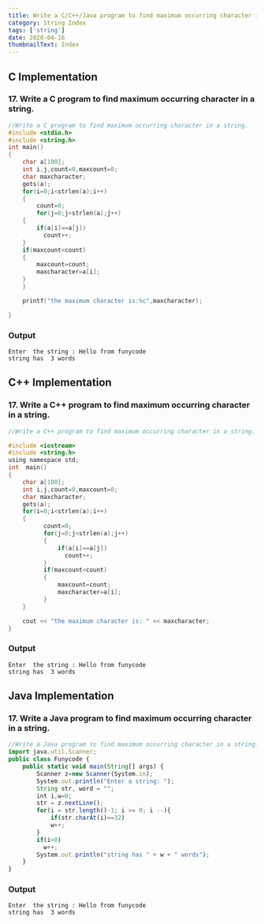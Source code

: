 ```yaml
---
title: Write a C/C++/Java program to find maximum occurring character in a string.
category: String Index
tags: ['string']
date: 2020-04-16
thumbnailText: Index
---
```


## C Implementation
### 17. Write a C program to find maximum occurring character in a string.
```c
//Write a C program to find maximum occurring character in a string.
#include <stdio.h>
#include <string.h>
int main()
{
    char a[100];
    int i,j,count=0,maxcount=0;
    char maxcharacter;
    gets(a);
    for(i=0;i<strlen(a);i++)
    {
        count=0;
        for(j=0;j<strlen(a);j++)
    {
        if(a[i]==a[j])
          count++;
    }
    if(maxcount<count)
    {
        maxcount=count;
        maxcharacter=a[i];
    }
    }

    printf("the maximum character is:%c",maxcharacter);

}
```
### Output
```
Enter  the string : Hello from funycode
string has  3 words
```
## C++ Implementation
### 17. Write a C++ program to find maximum occurring character in a string.
```c
//Write a C++ program to find maximum occurring character in a string.

#include <iostream>
#include <string.h>
using namespace std;
int  main()
{
    char a[100];
    int i,j,count=0,maxcount=0;
    char maxcharacter;
    gets(a);
    for(i=0;i<strlen(a);i++)
    {
          count=0;
          for(j=0;j<strlen(a);j++)
          {
              if(a[i]==a[j])
                count++;
          }
          if(maxcount<count)
          {
              maxcount=count;
              maxcharacter=a[i];
          }
    }

    cout << "the maximum character is: " << maxcharacter;
}
```
### Output
```
Enter  the string : Hello from funycode
string has  3 words
```

## Java Implementation
### 17. Write a Java program to find maximum occurring character in a string.
```js
//Write a Java program to find maximum occurring character in a string.
import java.util.Scanner;
public class Funycode {
    public static void main(String[] args) {
        Scanner z=new Scanner(System.in);
        System.out.println("Enter a string: ");
        String str, word = "";
        int i,w=0;
        str = z.nextLine();
        for(i = str.length()-1; i >= 0; i --){
            if(str.charAt(i)==32)
            w++;
        }
        if(i>0)
          w++;
        System.out.println("string has " + w + " words");
    }
}
```
### Output
```
Enter  the string : Hello from funycode
string has  3 words
```
